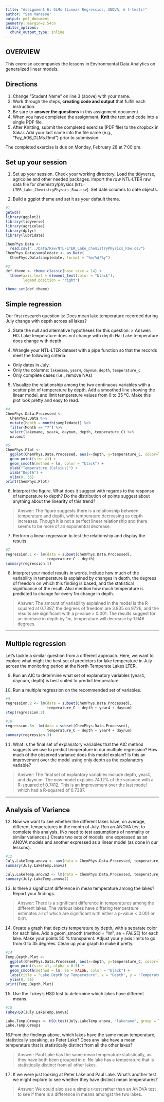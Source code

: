 ```yaml
---
title: "Assignment 6: GLMs (Linear Regressios, ANOVA, & t-tests)"
author: "Sam Vanasse"
output: pdf_document
geometry: margin=2.54cm
editor_options: 
  chunk_output_type: inline
---
```


## OVERVIEW

This exercise accompanies the lessons in Environmental Data Analytics on generalized linear models. 

## Directions
1. Change "Student Name" on line 3 (above) with your name.
2. Work through the steps, **creating code and output** that fulfill each instruction.
3. Be sure to **answer the questions** in this assignment document.
4. When you have completed the assignment, **Knit** the text and code into a single PDF file.
5. After Knitting, submit the completed exercise (PDF file) to the dropbox in Sakai. Add your last name into the file name (e.g., "Fay_A06_GLMs.Rmd") prior to submission.

The completed exercise is due on Monday, February 28 at 7:00 pm.

## Set up your session 
1. Set up your session. Check your working directory. Load the tidyverse, agricolae and other needed packages. Import the *raw* NTL-LTER raw data file for chemistry/physics (`NTL-LTER_Lake_ChemistryPhysics_Raw.csv`). Set date columns to date objects.

2. Build a ggplot theme and set it as your default theme.

```r
#1
getwd()
library(ggplot2)
library(tidyverse)
library(agricolae)
library(dplyr)
library(lubridate)

ChemPhys.Data <- 
  read.csv("../Data/Raw/NTL-LTER_Lake_ChemistryPhysics_Raw.csv")
ChemPhys.Data$sampledate <- as.Date(
  ChemPhys.Data$sampledate, format = "%m/%d/%y")

#2
def.theme <- theme_classic(base_size = 14) +
  theme(axis.text = element_text(color = "black"), 
        legend.position = "right")

theme_set(def.theme)

```

## Simple regression
Our first research question is: Does mean lake temperature recorded during July change with depth across all lakes?

3. State the null and alternative hypotheses for this question:
> Answer:
H0: Lake temperature does not change with depth
Ha: Lake temperature does change with depth


4.  Wrangle your NTL-LTER dataset with a pipe function so that the records meet the following criteria: 
 * Only dates in July. 
 * Only the columns: `lakename`, `year4`, `daynum`, `depth`, `temperature_C`
 * Only complete cases (i.e., remove NAs)

5. Visualize the relationship among the two continuous variables with a scatter plot of temperature by depth. Add a smoothed line showing the linear model, and limit temperature values from 0 to 35 °C. Make this plot look pretty and easy to read.

```r
#4
ChemPhys.Data.Processed <- 
  ChemPhys.Data %>%
  mutate(Month = month(sampledate)) %>%
  filter(Month == "7") %>%
  select(lakename, year4, daynum, depth, temperature_C) %>%
  na.omit

#5
ChemPhys.Plot <- 
  ggplot(ChemPhys.Data.Processed, aes(x=depth, y=temperature_C, color=lakename)) +
  geom_point(size =1) +
  geom_smooth(method = lm, color = "black") +
  ylab("Temperature (Celsius)") +
  xlab("Depth") +
  ylim(0, 35)
print(ChemPhys.Plot)

```


6. Interpret the figure. What does it suggest with regards to the response of temperature to depth? Do the distribution of points suggest about anything about the linearity of this trend?

> Answer: 
  The figure suggests there is a relationship between temperature and 
  depth, with temperature decreasing as depth increases. Though it is not a
  perfect linear relationship and there seems to be more of an exponential 
  decrease.


7. Perform a linear regression to test the relationship and display the results

```r
#7
regression.1 <- lm(data = subset(ChemPhys.Data.Processed), 
                   temperature_C ~ depth)
summary(regression.1)

```


8. Interpret your model results in words. Include how much of the variability in temperature is explained by changes in depth, the degrees of freedom on which this finding is based, and the statistical significance of the result. Also mention how much temperature is predicted to change for every 1m change in depth. 

> Answer:
  The amount of variability explained in the model is the R-squared at 0.7387, 
  the degrees of freedom are 3.835 on 9726, and the results are significant 
  with a p-value > 0.001. The results suggest for an increase in depth by 1m, 
  temperature will decrease by 1.946 degrees. 

---

## Multiple regression
Let's tackle a similar question from a different approach. Here, we want to explore what might the best set of predictors for lake temperature in July across the monitoring period at the North Temperate Lakes LTER. 


9. Run an AIC to determine what set of explanatory variables (year4, daynum, depth) is best suited to predict temperature.

10. Run a multiple regression on the recommended set of variables. 

```r
#9
regression.2 <- lm(data = subset(ChemPhys.Data.Processed), 
                   temperature_C ~ depth + year4 + daynum)
step(regression.2)

#10
regression.3<- lm(data = subset(ChemPhys.Data.Processed), 
                   temperature_C ~ depth + year4 + daynum)
summary(regression.3)

```

11. What is the final set of explanatory variables that the AIC method suggests we use to predict temperature in our multiple regression? How much of the observed variance does this model explain? Is this an improvement over the model using only depth as the explanatory variable?

> Answer: 
  The final set of explantory variables include depth, year4, and daynum. The 
  new model explains 74.12% of the variance with a R-squared of 0.7412. This
  is an improvement over the last model which had a R-squared of 0.7387.



---
## Analysis of Variance

12. Now we want to see whether the different lakes have, on average, different temperatures in the month of July. Run an ANOVA test to complete this analysis. (No need to test assumptions of normality or similar variances.) Create two sets of models: one expressed as an ANOVA models and another expressed as a linear model (as done in our lessons).

```r
#12
July.LakeTemp.anova <- aov(data = ChemPhys.Data.Processed, temperature_C ~ lakename)
summary(July.LakeTemp.anova)

July.LakeTemp.anova2 <- lm(data = ChemPhys.Data.Processed, temperature_C ~ lakename)
summary(July.LakeTemp.anova2)

```

13. Is there a significant difference in mean temperature among the lakes? Report your findings. 

> Answer: 
  There is a significant difference in temperatures among the different lakes.
  The various lakes have differing temperature estimates all of which are 
  significant with either a p-value < 0.001 or 0.01.


14. Create a graph that depicts temperature by depth, with a separate color for each lake. Add a geom_smooth (method = "lm", se = FALSE) for each lake. Make your points 50 % transparent. Adjust your y axis limits to go from 0 to 35 degrees. Clean up your graph to make it pretty. 

```r
#14
Temp.Depth.Plot <- 
  ggplot(ChemPhys.Data.Processed, aes(x=depth, y=temperature_C, color=lakename)) +
  geom_point(size =1, alpha = 0.5) +
  geom_smooth(method = lm, se = FALSE, color = "black") +
  labs(title = "Lake Depth by Temperature", x = "Depth", y = "Temperature (C)", color = "Lake Names") +
  ylim(0, 35)
print(Temp.Depth.Plot)


```

15. Use the Tukey's HSD test to determine which lakes have different means.

```r
#15
TukeyHSD(July.LakeTemp.anova)

Lake.Temp.Groups <- HSD.test(July.LakeTemp.anova, "lakename", group = TRUE)
Lake.Temp.Groups

```

16.From the findings above, which lakes have the same mean temperature, statistically speaking, as Peter Lake? Does any lake have a mean temperature that is statistically distinct from all the other lakes?

>Answer:
  Paul Lake has the same mean temperature statistically, as they have both 
  been grouped in c. No lake has a temperature that is statistically distinct
  from all other lakes. 
 

17. If we were just looking at Peter Lake and Paul Lake. What's another test we might explore to see whether they have distinct mean temperatures? 

>Answer: 
  We could also use a simple t-test rather than an ANOVA test to see if there is
  a difference in means amongst the two lakes. 

